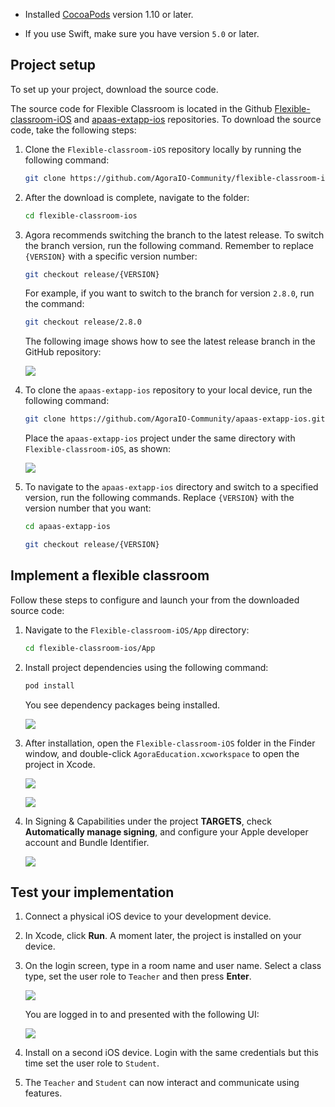 <PlatformWrapper platform="ios">

* Installed [CocoaPods](https://guides.cocoapods.org/using/getting-started.html#getting-started) version 1.10 or later.

* If you use Swift, make sure you have version `5.0` or later.

## Project setup

To set up your <Vg k="FC" /> project, download the source code.

The source code for Flexible Classroom is located in the Github [Flexible-classroom-iOS](https://github.com/AgoraIO-Community/flexible-classroom-ios.git) and [apaas-extapp-ios](https://github.com/AgoraIO-Community/apaas-extapp-ios) repositories. To download the source code, take the following steps:

1. Clone the `Flexible-classroom-iOS` repository locally by running the following command:

   ```bash
   git clone https://github.com/AgoraIO-Community/flexible-classroom-ios.git
   ```

1. After the download is complete, navigate to the folder:

   ```bash
   cd flexible-classroom-ios
   ```

1. Agora recommends switching the branch to the latest release. To switch the branch version, run the following command. Remember to replace `{VERSION}` with a specific version number:

   ```bash
   git checkout release/{VERSION}
   ```

   For example, if you want to switch to the branch for version `2.8.0`, run the command:

   ```bash
   git checkout release/2.8.0
   ```

   The following image shows how to see the latest release branch in the GitHub repository:

   ![](/images/flexible-classroom/flexible-classroom-latest-branch-ios.png)

1. To clone the `apaas-extapp-ios` repository to your local device, run the following command:

   ```bash
   git clone https://github.com/AgoraIO-Community/apaas-extapp-ios.git
   ```

   Place the `apaas-extapp-ios` project under the same directory with `Flexible-classroom-iOS`, as shown:

   ![](/images/flexible-classroom/directory-structure-ios.png)

1. To navigate to the `apaas-extapp-ios` directory and switch to a specified version, run the following commands. Replace `{VERSION}` with the version number that you want:

   ```bash
   cd apaas-extapp-ios
   ```

   ```bash
   git checkout release/{VERSION}
   ```

## Implement a flexible classroom

Follow these steps to configure and launch your <Vg k="FC" /> from the downloaded source code:

1. Navigate to the `Flexible-classroom-iOS/App` directory:

   ```bash
   cd flexible-classroom-ios/App
   ```

1. Install project dependencies using the following command:

   ```bash
   pod install
   ```

   You see dependency packages being installed.

   ![](https://web-cdn.agora.io/docs-files/1648725475723)

1. After installation, open the `Flexible-classroom-iOS` folder in the Finder window, and double-click `AgoraEducation.xcworkspace` to open the project in Xcode.

   ![](https://web-cdn.agora.io/docs-files/1648725644218)

   ![](https://web-cdn.agora.io/docs-files/1648725725804)

1. In Signing & Capabilities under the project **TARGETS**, check **Automatically manage signing**, and configure your Apple developer account and Bundle Identifier.

   ![](https://web-cdn.agora.io/docs-files/1648725848162)

## Test your implementation

1. Connect a physical iOS device to your development device.

1. In Xcode, click **Run**. A moment later, the project is installed on your device. 

1. On the login screen, type in a room name and user name. Select a class type, set the user role to `Teacher` and then press **Enter**. 

   ![](https://web-cdn.agora.io/docs-files/1648726024179)

   You are logged in to <Vg k="FC" /> and presented with the following UI:

   ![](https://web-cdn.agora.io/docs-files/1648635720196)

1. Install <Vg k="FC" /> on a second iOS device. Login with the same credentials but this time set the user role to `Student`.

1. The `Teacher` and `Student` can now interact and communicate using <Vg k="FC" /> features.






   



</PlatformWrapper>